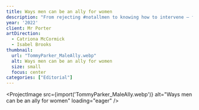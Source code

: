 ```yaml
---
title: Ways men can be an ally for women
description: "From rejecting #notallmen to knowing how to intervene — female abuse expert Sophie Gallagher explains how men can help reduce violence towards women in 2022."
year: '2022'
client: Mr Porter
artDirection:
  - Catriona McCormick
  - Isabel Brooks
thumbnail:
  url: "TommyParker_MaleAlly.webp"
  alt: Ways men can be an ally for women
  size: small
  focus: center
categories: ["Editorial"]
---
```


<ProjectImage
  src={import('TommyParker_MaleAlly.webp')}
  alt="Ways men can be an ally for women"
  loading="eager"
/>  
